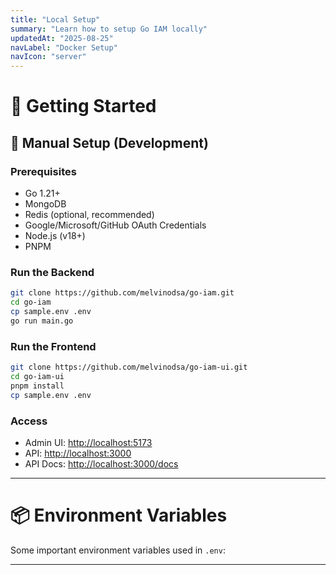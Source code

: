 ```yaml
---
title: "Local Setup"
summary: "Learn how to setup Go IAM locally"
updatedAt: "2025-08-25"
navLabel: "Docker Setup"
navIcon: "server"
---
```


# 🚀 Getting Started

## 🔧 Manual Setup (Development)

### Prerequisites

- Go 1.21+
- MongoDB
- Redis (optional, recommended)
- Google/Microsoft/GitHub OAuth Credentials
- Node.js (v18+)
- PNPM

### Run the Backend

```bash
git clone https://github.com/melvinodsa/go-iam.git
cd go-iam
cp sample.env .env
go run main.go
```

### Run the Frontend

```bash
git clone https://github.com/melvinodsa/go-iam-ui.git
cd go-iam-ui
pnpm install
cp sample.env .env
```

### Access

- Admin UI: [http://localhost:5173](http://localhost:5173)
- API: [http://localhost:3000](http://localhost:3000)
- API Docs: [http://localhost:3000/docs](http://localhost:3000/docs)

---

# 📦 Environment Variables

Some important environment variables used in `.env`:

<Table
  data={{
    headers: [
      { content: "Variable", key: "variable", sortable: true },
      { content: "Description", key: "description", sortable: true },
    ],
    rows: [
      [
        "`LOGGER_LEVEL`",
        "Logger level `1 - Debug` (refer., `https://docs.gofiber.io/api/log/`)",
      ],
      ["`DB_HOST`", "MongoDB URI (e.g., `mongodb://user:pass@host/db`)"],
      [
        "`JWT_SECRET`",
        "Secret key used for generating and verifying JWT tokens",
      ],
      [
        "`REDIS_HOST`, `REDIS_PASSWORD`, `ENABLE_REDIS`",
        "Redis host address and toggle to enable Redis caching",
      ],
      [
        "`ENCRYPTER_KEY`",
        "Optional symmetric key for encrypting sensitive fields - change this",
      ],
      [
        "`AUTH_PROVIDER_REFETCH_INTERVAL_IN_MINUTES`",
        "Interval in minutes to refetch and sync third-party auth providers",
      ],
      [
        "`TOKEN_CACHE_TTL_IN_MINUTES`",
        "Interval for which the authentication token should be valid",
      ],
    ],
  }}
/>

---
